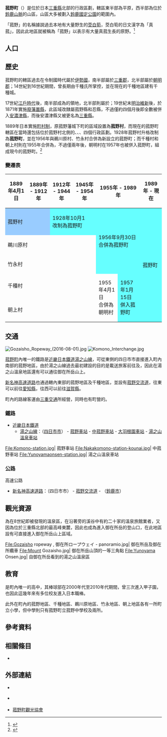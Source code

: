 {{日本町村
| 自治體名   = 菰野
| 町村       = 町
| 圖像       = [[File:Yunoyama-ooishipark.jpg|240px]]
| 圖像說明   = [[湯之山溫泉|湯之山溫泉]]街中的[[三瀧川|三瀧川]]
| 町村章     = [[File:Komono_Mie_chapter.JPG|100px]]
| 日文原名   = 菰野町
| 平假名     = こものちょう
| 羅馬字拼音 = Komono-chō
| 都道府縣   = 三重縣
| 支廳       =
| 郡         = 三重郡
| 編號       = 24341-8
| 面積       = 107.28
| 邊界未定   =
| 人口       = 41,631<ref>{{Cite web| url=http://www2.town.komono.mie.jp/www/contents/1001000000644/index.html| title=菰野町の人口| date=2020-03-02| publisher=菰野町公所| language=ja| accessdate=2020-03-05}}</ref>
| 統計時間   = 2020年2月29日
| 自治體     = [[四日市市|四日市市]]、[[員辨市|員辨市]]<br />'''[[滋賀縣|滋賀縣]]'''：[[東近江市|東近江市]]、[[甲賀市|甲賀市]]
| 樹         = [[榉树|榉树]]
| 花         = [[菰野菊|菰野菊]]
| 鳥         = [[短翅樹鶯|短翅樹鶯]]
| 其他象徵物 = 市蟲<br>市獸
| 其他象徵   = {{tsl|ja|キリシマミドリシジミ|霧島綠小灰蝶}}<br>[[日本髭羚|日本髭羚]]
| 首長       = {{Tsl|ja|柴田孝之}}
| 卸任日期   = 2023年3月2日
| 議員數     = 18
| 郵遞區號   = 510-1292
| 所在地     = 三重郡菰野町大字潤田1250番地<br>[[File:Komono_Town_Office.jpg|220px]]
| 電話號碼   = 59-391-1111
| 外部連結   = {{url|http://www.town.komono.mie.jp/}}
| 地圖       = [[File:Komono_in_Mie_Prefecture_Ja.svg|250px]]
| 註記       = 
}}

'''菰野町'''（{{jpn|j=菰野町|hg=こものちょう|rm=Komono chō|f=y}}）是位於日本[[三重縣|三重縣]]北部的行政區劃，轄區東半部為平原，西半部為位於[[鈴鹿山脈|鈴鹿山脈]]的山區，山區大多被劃入[[鈴鹿國定公園|鈴鹿國定公園]]的範圍內。

「菰野」的名稱據說過去本地有大量野生的[[茭白筍|茭白筍]]，茭白筍的日文漢字為「真菰」，因此此地區就被稱為「菰野」以表示有大量真菰生長的原野。<ref>{{Cite web| url=http://www2.town.komono.mie.jp/www/contents/1001000000026/index.html| title=町名の由来は？| date=2017-04-01| publisher=菰野町公所| language=ja| accessdate=2020-03-06}}</ref>

== 人口 ==
{{日本人口統計| location=Komono, Mie}}

== 歷史 ==

菰野町的轄區過去在令制國時代屬於[[伊勢國|伊勢國]]，南半部屬於[[三重郡|三重郡]]，北半部屬於[[朝明郡|朝明郡]]；14世紀到16世紀期間，曾長期由千種氏所掌控，並在現在的千種地區建有千種城。

17世紀[[江戶時代|江戶時代]]後，南半部成為{{Tsl|ja|菰野藩}}的領地，北半部則屬於{{Tsl|ja|忍藩}}；19世紀末[[明治維新|明治維新]]後，於1871年實施[[廢藩置縣|廢藩置縣]]，此區域改隸屬菰野縣和忍縣，不過僅約四個月後即全數被併入[[安濃津縣|安濃津縣]]，而後安濃津縣又被更名為[[三重縣|三重縣]]。

1889年日本實施[[町村制|町村制]]，原菰野藩城下町的區域設置為'''菰野村'''，而現在的菰野町轄區在當時還包括位於菰野村北側的{{Tsl|ja|千種村 (三重県)|千種村 (三重縣)|千種村}}、{{Tsl|ja|鵜川原村}}、{{Tsl|ja|竹永村}}、{{Tsl|ja|朝上村}}四個行政區劃。1928年菰野村升格改制為'''菰野町'''，並在1956年與鵜川原村、竹永村合併為新設立的菰野町；而千種村和朝上村則在1955年合併為{{Tsl|ja|朝明村}}，不過僅兩年後，朝明村在1957年也被併入菰野町，組成現今的菰野町。<ref>{{Cite web| url=http://www2.town.komono.mie.jp/www/contents/1001000000108/index.html| title=町史| date=2018-12-27| publisher=菰野町公所| language=ja| accessdate=2020-03-06}}</ref>

=== 變遷表 ===

{| class="wikitable" style="font-size:x-small;"
|-
! 1889年4月1日
! 1889年 - 1912年
! 1912年 - 1944年
! 1945年 - 1954年
! colspan=2 | 1955年 - 1989年
! 1989年 - 現在
! 現在
|-
| colspan=2 style="background-color:#9cf;" | 菰野村
| colspan=2 style="background-color:#6ff;" | 1928年10月1<br />改制為菰野町
| rowspan=3 colspan=2 style="background-color:#6ff;" | 1956年9月30日<br />合併為菰野町
| rowspan=5 colspan=2 style="background-color:#6ff;" | 菰野町
|-
| colspan=4 | 鵜川原村
|-
| colspan=4 | 竹永村
|-
| colspan=4 | 千種村
| rowspan=2 | 1955年4月1日<br />合併為朝明村
| rowspan=2 style="background-color:#6ff;" | 1957年1月15日<br />併入菰野町
|-
| colspan=4 | 朝上村
|}

== 交通 ==

[[File:Gozaisho_Ropeway_(2016-08-01).jpg|thumb]]
[[File:Komono_Interchange.jpg|thumb]]

[[菰野町|菰野町]]內唯一的鐵路是[[近畿日本鐵道|近畿日本鐵道]][[湯之山線|湯之山線]]，可從東側的四日市市直接進入町內南部的菰野地區，由於湯之山線過去最初建設的目的是載送旅客前往{{Tsl|ja|湯の山温泉 (三重県)|湯之山溫泉 (三重縣)|湯之山溫泉}}及{{Tsl|ja|御在所岳}}，因此在湯之山溫泉地區還有{{Tsl|ja|御在所ロープウエイ|御在所纜車}}可以通往御在所岳山上。

[[新名神高速道路|新名神高速道路]]也通過轄內東部的菰野地區及千種地區，並設有[[菰野交流道|菰野交流道]]，往東可以前往[[愛知縣|愛知縣]]，往西可以前往[[滋賀縣|滋賀縣]]。

町內的路線客運由[[三重交通|三重交通]]所經營，同時也有町營的{{Tsl|ja|菰野町コミュニティバス|菰野町社區巴士}}。

=== 鐵路 ===

* [[近畿日本鐵道|近畿日本鐵道]]
** [[湯之山線|湯之山線]]：（[[四日市市|四日市市]]） - [[菰野車站|菰野車站]] - [[中菰野車站|中菰野車站]] - [[大羽根園車站|大羽根園車站]] - [[湯之山溫泉站|湯之山溫泉車站]]

<Gallery widths=200px heights=200px>
File:Komono-station.jpg| 菰野車站
File:Nakakomono-station-kounai.jpg| 中菰野車站
File:Yunoyamaonsen-station.jpg| 湯之山溫泉車站
</Gallery>

=== 公路 ===

; 高速公路
* [[新名神高速道路|新名神高速道路]]：（四日市市） - [[菰野交流道|菰野交流道]] - （[[鈴鹿市|鈴鹿市]]）

== 觀光資源 ==

{{Tsl|ja|湯の山温泉 (三重県)|湯之山溫泉 (三重縣)|湯之山溫泉}}為在8世紀即被發現的溫泉區，在沿著{{Tsl|ja|三滝川|三瀧川}}旁的溪谷中有約二十家的溫泉旅館業者，又因為位於三重縣北部的最高峰{{Tsl|ja|御在所岳}}東麓，因此也成為進入御在所岳的登山口，在此地區設有{{Tsl|ja|御在所ロープウエイ|御在所纜車}}可直接進入御在所岳山上區域。

<Gallery widths=200px heights=200px>
File:Gozaisho ropeway , 御在所ロープウェイ - panoramio.jpg| 御在所岳及御在所纜車
File:Mount Gozaisho.jpg| 御在所岳山頂的一等三角點
File:Yunoyama Onsen.jpg| 自御在所岳看到的湯之山溫泉區
</Gallery>

== 教育 ==

{{Tsl|ja|三重県立菰野高等学校|三重縣立菰野高等學校}}是町內唯一的高中，其棒球部在2000年代至2010年代期間，曾三次進入甲子園，也因此這幾年來有多位校友進入日本職棒。

此外在町內的菰野地區、千種地區、鵜川原地區、竹永地區、朝上地區各有一所町立小學，但中學則只有菰野町立菰野中學校及{{Tsl|ja|菰野町立八風中学校|菰野町立八風中學校}}兩所。

== 參考資料 ==
{{Reflist}}

== 相關條目 ==
{{Commonscat|Komono, Mie}}

* {{Tsl|ja|菰野藩}}

== 外部連結 ==

* {{Ja}} {{Facebook|komonosns|三重縣菰野町役場}}
* {{Ja}} {{Twitter|town_komono|三重縣菰野町役場}}
* {{Ja}} [http://www.kanko-komono.com/ 菰野町觀光協會]

{{三重縣}}
{{Authority control}}